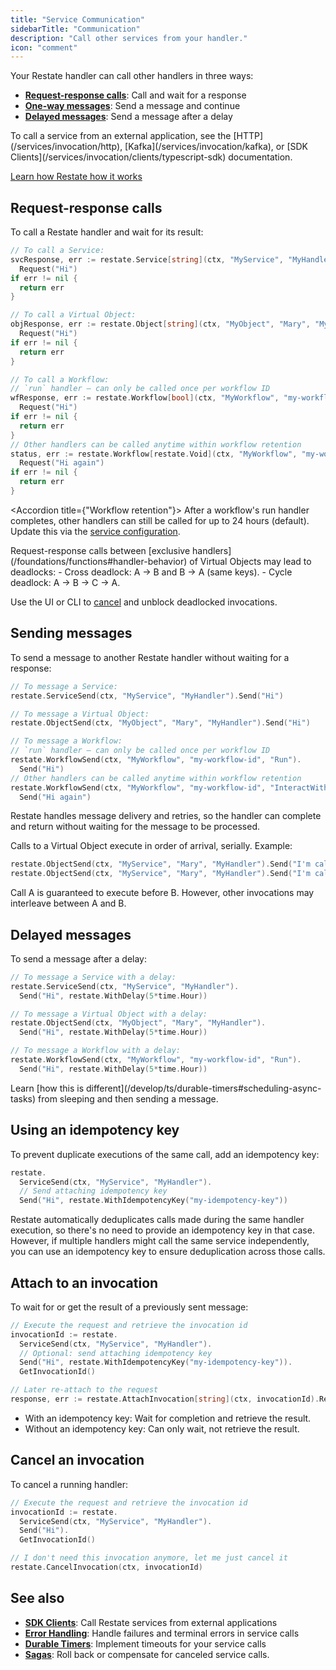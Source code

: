 ```yaml
---
title: "Service Communication"
sidebarTitle: "Communication"
description: "Call other services from your handler."
icon: "comment"
---
```


Your Restate handler can call other handlers in three ways:

- **[Request-response calls](#request-response-calls)**: Call and wait for a response
- **[One-way messages](#sending-messages)**: Send a message and continue
- **[Delayed messages](#delayed-messages)**: Send a message after a delay

<Info>
To call a service from an external application, see the [HTTP](/services/invocation/http), [Kafka](/services/invocation/kafka), or [SDK Clients](/services/invocation/clients/typescript-sdk) documentation.
</Info>

<Info>[Learn how Restate how it works](/foundations/key-concepts#resilient-communication)</Info>


## Request-response calls

To call a Restate handler and wait for its result:

```go {"CODE_LOAD::go/develop/servicecommunication.go#request_response"} 
// To call a Service:
svcResponse, err := restate.Service[string](ctx, "MyService", "MyHandler").
  Request("Hi")
if err != nil {
  return err
}

// To call a Virtual Object:
objResponse, err := restate.Object[string](ctx, "MyObject", "Mary", "MyHandler").
  Request("Hi")
if err != nil {
  return err
}

// To call a Workflow:
// `run` handler — can only be called once per workflow ID
wfResponse, err := restate.Workflow[bool](ctx, "MyWorkflow", "my-workflow-id", "Run").
  Request("Hi")
if err != nil {
  return err
}
// Other handlers can be called anytime within workflow retention
status, err := restate.Workflow[restate.Void](ctx, "MyWorkflow", "my-workflow-id", "GetStatus").
  Request("Hi again")
if err != nil {
  return err
}
```

<Accordion title={"Workflow retention"}>
After a workflow's run handler completes, other handlers can still be called for up to 24 hours (default).
Update this via the [service configuration](/operate/configuration/services).
</Accordion>

<Info>
Request-response calls between [exclusive handlers](/foundations/functions#handler-behavior) of Virtual Objects may lead to deadlocks:
- Cross deadlock: A → B and B → A (same keys).
- Cycle deadlock: A → B → C → A.

Use the UI or CLI to [cancel](/services/invocation/http#cancelling-invocations) and unblock deadlocked invocations.
</Info>

## Sending messages

To send a message to another Restate handler without waiting for a response:

```go {"CODE_LOAD::go/develop/servicecommunication.go#one_way"} 
// To message a Service:
restate.ServiceSend(ctx, "MyService", "MyHandler").Send("Hi")

// To message a Virtual Object:
restate.ObjectSend(ctx, "MyObject", "Mary", "MyHandler").Send("Hi")

// To message a Workflow:
// `run` handler — can only be called once per workflow ID
restate.WorkflowSend(ctx, "MyWorkflow", "my-workflow-id", "Run").
  Send("Hi")
// Other handlers can be called anytime within workflow retention
restate.WorkflowSend(ctx, "MyWorkflow", "my-workflow-id", "InteractWithWorkflow").
  Send("Hi again")
```
Restate handles message delivery and retries, so the handler can complete and return without waiting for the message to be processed.

<Info>
Calls to a Virtual Object execute in order of arrival, serially.
Example:

```go {"CODE_LOAD::go/develop/servicecommunication.go#ordering"} 
restate.ObjectSend(ctx, "MyService", "Mary", "MyHandler").Send("I'm call A")
restate.ObjectSend(ctx, "MyService", "Mary", "MyHandler").Send("I'm call B")
```

Call A is guaranteed to execute before B. However, other invocations may interleave between A and B.
</Info>

## Delayed messages

To send a message after a delay:

```go {"CODE_LOAD::go/develop/servicecommunication.go#delayed"} 
// To message a Service with a delay:
restate.ServiceSend(ctx, "MyService", "MyHandler").
  Send("Hi", restate.WithDelay(5*time.Hour))

// To message a Virtual Object with a delay:
restate.ObjectSend(ctx, "MyObject", "Mary", "MyHandler").
  Send("Hi", restate.WithDelay(5*time.Hour))

// To message a Workflow with a delay:
restate.WorkflowSend(ctx, "MyWorkflow", "my-workflow-id", "Run").
  Send("Hi", restate.WithDelay(5*time.Hour))
```

<Info>
Learn [how this is different](/develop/ts/durable-timers#scheduling-async-tasks) from sleeping and then sending a message.
</Info>

## Using an idempotency key

To prevent duplicate executions of the same call, add an idempotency key:

```go {"CODE_LOAD::go/develop/servicecommunication.go#idempotency_key"} 
restate.
  ServiceSend(ctx, "MyService", "MyHandler").
  // Send attaching idempotency key
  Send("Hi", restate.WithIdempotencyKey("my-idempotency-key"))
```

Restate automatically deduplicates calls made during the same handler execution, so there's no need to provide an idempotency key in that case.
However, if multiple handlers might call the same service independently, you can use an idempotency key to ensure deduplication across those calls.

## Attach to an invocation

To wait for or get the result of a previously sent message:

```go {"CODE_LOAD::go/develop/servicecommunication.go#attach"} 
// Execute the request and retrieve the invocation id
invocationId := restate.
  ServiceSend(ctx, "MyService", "MyHandler").
  // Optional: send attaching idempotency key
  Send("Hi", restate.WithIdempotencyKey("my-idempotency-key")).
  GetInvocationId()

// Later re-attach to the request
response, err := restate.AttachInvocation[string](ctx, invocationId).Response()
```

- With an idempotency key: Wait for completion and retrieve the result.
- Without an idempotency key: Can only wait, not retrieve the result.


## Cancel an invocation

To cancel a running handler:

```go {"CODE_LOAD::go/develop/servicecommunication.go#cancel"} 
// Execute the request and retrieve the invocation id
invocationId := restate.
  ServiceSend(ctx, "MyService", "MyHandler").
  Send("Hi").
  GetInvocationId()

// I don't need this invocation anymore, let me just cancel it
restate.CancelInvocation(ctx, invocationId)
```


## See also

- **[SDK Clients](/develop/go/service-communication)**: Call Restate services from external applications
- **[Error Handling](/develop/go/error-handling)**: Handle failures and terminal errors in service calls
- **[Durable Timers](/develop/go/durable-timers)**: Implement timeouts for your service calls
- **[Sagas](/guides/sagas)**: Roll back or compensate for canceled service calls.

